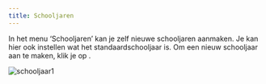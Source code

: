 ```yaml
---
title: Schooljaren
---
```


In het menu ‘Schooljaren’ kan je zelf nieuwe schooljaren aanmaken. Je kan hier ook instellen wat het standaardschooljaar is. Om een nieuw schooljaar aan te maken, klik je op <LegacyAction img="pluscircleblue.png" />.

![schooljaar1](./schooljaar1.PNG)
 

